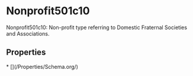   
# Nonprofit501c10

Nonprofit501c10: Non-profit type referring to Domestic Fraternal Societies and Associations.

## Properties

<Grid>
* [](/Properties/Schema.org/)
</Grid>

